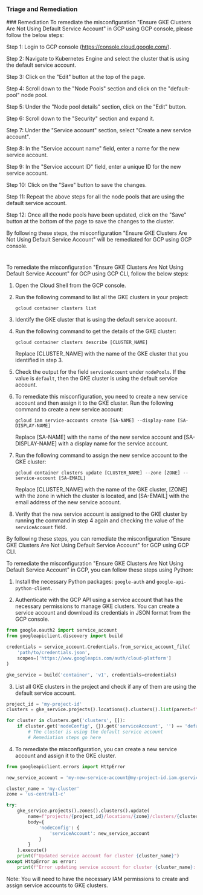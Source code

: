 
### Triage and Remediation
<Tabs>
<Tab title='Remediation'>
### Remediation

<AccordionGroup>
<Accordion title='Using Console' defaultOpen='true'>
To remediate the misconfiguration "Ensure GKE Clusters Are Not Using Default Service Account" in GCP using GCP console, please follow the below steps:

Step 1: Login to GCP console (https://console.cloud.google.com/).

Step 2: Navigate to Kubernetes Engine and select the cluster that is using the default service account.

Step 3: Click on the "Edit" button at the top of the page.

Step 4: Scroll down to the "Node Pools" section and click on the "default-pool" node pool.

Step 5: Under the "Node pool details" section, click on the "Edit" button.

Step 6: Scroll down to the "Security" section and expand it.

Step 7: Under the "Service account" section, select "Create a new service account".

Step 8: In the "Service account name" field, enter a name for the new service account.

Step 9: In the "Service account ID" field, enter a unique ID for the new service account.

Step 10: Click on the "Save" button to save the changes.

Step 11: Repeat the above steps for all the node pools that are using the default service account.

Step 12: Once all the node pools have been updated, click on the "Save" button at the bottom of the page to save the changes to the cluster.

By following these steps, the misconfiguration "Ensure GKE Clusters Are Not Using Default Service Account" will be remediated for GCP using GCP console.

#
</Accordion>

<Accordion title='Using CLI'>
To remediate the misconfiguration "Ensure GKE Clusters Are Not Using Default Service Account" for GCP using GCP CLI, follow the below steps:

1. Open the Cloud Shell from the GCP console.
2. Run the following command to list all the GKE clusters in your project:

   ```
   gcloud container clusters list
   ```

3. Identify the GKE cluster that is using the default service account.
4. Run the following command to get the details of the GKE cluster:

   ```
   gcloud container clusters describe [CLUSTER_NAME]
   ```

   Replace [CLUSTER_NAME] with the name of the GKE cluster that you identified in step 3.

5. Check the output for the field `serviceAccount` under `nodePools`. If the value is `default`, then the GKE cluster is using the default service account.

6. To remediate this misconfiguration, you need to create a new service account and then assign it to the GKE cluster. Run the following command to create a new service account:

   ```
   gcloud iam service-accounts create [SA-NAME] --display-name [SA-DISPLAY-NAME]
   ```

   Replace [SA-NAME] with the name of the new service account and [SA-DISPLAY-NAME] with a display name for the service account.

7. Run the following command to assign the new service account to the GKE cluster:

   ```
   gcloud container clusters update [CLUSTER_NAME] --zone [ZONE] --service-account [SA-EMAIL]
   ```

   Replace [CLUSTER_NAME] with the name of the GKE cluster, [ZONE] with the zone in which the cluster is located, and [SA-EMAIL] with the email address of the new service account.

8. Verify that the new service account is assigned to the GKE cluster by running the command in step 4 again and checking the value of the `serviceAccount` field.

By following these steps, you can remediate the misconfiguration "Ensure GKE Clusters Are Not Using Default Service Account" for GCP using GCP CLI.
</Accordion>

<Accordion title='Using Python'>
To remediate the misconfiguration "Ensure GKE Clusters Are Not Using Default Service Account" in GCP, you can follow these steps using Python:

1. Install the necessary Python packages: `google-auth` and `google-api-python-client`.

2. Authenticate with the GCP API using a service account that has the necessary permissions to manage GKE clusters. You can create a service account and download its credentials in JSON format from the GCP console.

```python
from google.oauth2 import service_account
from googleapiclient.discovery import build

credentials = service_account.Credentials.from_service_account_file(
    'path/to/credentials.json',
    scopes=['https://www.googleapis.com/auth/cloud-platform']
)

gke_service = build('container', 'v1', credentials=credentials)
```

3. List all GKE clusters in the project and check if any of them are using the default service account.

```python
project_id = 'my-project-id'
clusters = gke_service.projects().locations().clusters().list(parent=f"projects/{project_id}/locations/-").execute()

for cluster in clusters.get('clusters', []):
    if cluster.get('nodeConfig', {}).get('serviceAccount', '') == 'default':
        # The cluster is using the default service account
        # Remediation steps go here
```

4. To remediate the misconfiguration, you can create a new service account and assign it to the GKE cluster.

```python
from googleapiclient.errors import HttpError

new_service_account = 'my-new-service-account@my-project-id.iam.gserviceaccount.com'

cluster_name = 'my-cluster'
zone = 'us-central1-c'

try:
    gke_service.projects().zones().clusters().update(
        name=f"projects/{project_id}/locations/{zone}/clusters/{cluster_name}",
        body={
            'nodeConfig': {
                'serviceAccount': new_service_account
            }
        }
    ).execute()
    print(f"Updated service account for cluster {cluster_name}")
except HttpError as error:
    print(f"Error updating service account for cluster {cluster_name}: {error}")
```

Note: You will need to have the necessary IAM permissions to create and assign service accounts to GKE clusters.
</Accordion>

</AccordionGroup>
</Tab>
</Tabs>
